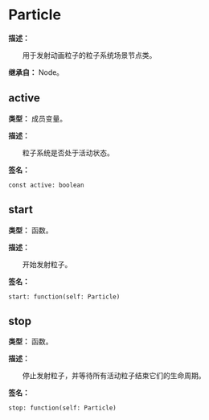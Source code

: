 
# Particle

**描述：**

&emsp;&emsp;用于发射动画粒子的粒子系统场景节点类。

**继承自：** Node。

## active

**类型：** 成员变量。

**描述：**

&emsp;&emsp;粒子系统是否处于活动状态。

**签名：**
```tl
const active: boolean
```

## start

**类型：** 函数。

**描述：**

&emsp;&emsp;开始发射粒子。

**签名：**
```tl
start: function(self: Particle)
```

## stop

**类型：** 函数。

**描述：**

&emsp;&emsp;停止发射粒子，并等待所有活动粒子结束它们的生命周期。

**签名：**
```tl
stop: function(self: Particle)
```